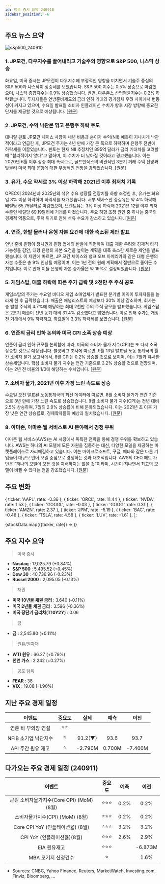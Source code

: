 ```yaml
---
id: 미국 증시 요약 240910
sidebar_position: -6
---
```


## 주요 뉴스 요약

![s&p500_240910](/map/240910.png)

### 1. **JP모건, 다우지수를 끌어내리고 기술주의 영향으로 S&P 500, 나스닥 상승**

화요일, 미국 증시는 JP모건이 다우지수에 부정적인 영향을 미치면서 기술주 중심의 S&P 500과 나스닥이 상승세를 보였습니다. S&P 500 지수는 0.5% 상승으로 마감했으며, 나스닥 종합지수는 0.9% 상승했습니다. 반면, 다우존스 산업평균지수는 0.2% 하락했습니다. 투자자들은 연방준비제도의 금리 인하 기대와 경기침체 우려 사이에서 변동성이 커지고 있으며, 수요일 발표될 소비자 인플레이션 수치가 향후 시장 방향에 중요한 단서를 제공할 것으로 예상됩니다. [[원문]](https://finance.yahoo.com/news/live/stock-market-today-tech-leads-sp-500-nasdaq-higher-as-jpmorgan-drags-dow-lower-200037574.html)

### 2. **JP모건, 수익 낙관론 꺾고 은행주 하락 주도**

대니얼 핀토 JP모건 체이스 사장이 내년 비용과 순이자 수익(NII) 예측이 지나치게 낙관적이라고 언급한 후, JP모건 주가는 4년 만에 가장 큰 폭으로 하락하며 은행주 전반에 하락세를 이끌었습니다. 핀토는 현재 NII 추정치인 895억 달러가 금리 기대치를 고려할 때 "합리적이지 않다"고 말하며, 이 수치가 더 낮아질 것이라고 경고했습니다. 이는 2020년 6월 이후 장중 최대 폭락으로, 골드만삭스의 비관적인 3분기 거래 수익 전망과 맞물려 미국 최대 은행에 대한 부정적인 전망을 강화했습니다. [[원문]](https://finance.yahoo.com/news/jpmorgan-shares-slide-pinto-says-142837778.html)

### 3. **유가, 수요 약세로 3% 이상 하락해 2021년 이후 최저치 기록**

OPEC이 2024년과 2025년의 석유 수요 성장률 전망치를 하향 조정한 후, 유가는 화요일 3% 이상 하락하며 하락세를 재개했습니다. 서부 텍사스산 중질유는 약 4% 하락해 배럴당 65.75달러로 마감했으며, 브렌트유는 3% 이상 하락해 2021년 12월 이후 최저 수준인 배럴당 69.19달러에 거래를 마쳤습니다. 주요 하향 조정 원인 중 하나는 중국의 경제적 역풍으로, 주택 위기로 인해 석유 수요가 감소하고 있습니다. [[원문]](https://finance.yahoo.com/news/oil-tanks-more-than-3-to-lowest-level-since-2021-on-weak-demand-185243598.html)

### 4. **연준, 한발 물러나 은행 자본 요건에 대한 축소된 제안 발표**

연방 준비 은행이 정치권과 은행 업계의 반발에 직면하여 대출 제한 우려와 경제적 타격 가능성을 감안, 대형 은행의 자본 요건을 높이는 계획을 대폭 축소한 새로운 제안을 발표했습니다. 이 제안에 따르면, JP 모건 체이스와 뱅크 오브 아메리카와 같은 대형 은행의 자본 수준은 총 9% 인상될 예정이며, 이는 1년 전의 원래 계획에서 절반으로 줄어든 수치입니다. 이로 인해 이들 은행의 자본 증가율은 약 19%로 설정되었습니다. [[원문]](https://finance.yahoo.com/news/the-fed-backpedals-and-unveils-a-scaled-back-proposal-for-bank-capital-requirements-142309642.html)

### 5. **게임스탑, 매출 하락에 따른 주가 급락 및 2천만 주 주식 공모**

게임스탑의 주가는 수요일 비디오 게임 소매업체가 발표한 분기별 이익이 투자자들을 놀라게 한 후 급락했습니다. 매출은 애널리스트의 예상보다 30% 이상 감소하며, 회사는 총 발행 주식의 4.7%에 해당하는 최대 2천만 주의 주식 공모를 발표했습니다. 게임스탑은 2분기 매출이 전년 동기 대비 31.4% 감소했다고 밝혔습니다. 이로 인해 주가는 개장 전 거래에서 9% 하락하고, 화요일에 3.3% 하락세를 보였습니다. [[원문]](https://www.marketwatch.com/story/gamestop-reports-better-than-expected-q2-earnings-despite-falling-sales-21f0ab25?mod=home-page)

### 6. **연준의 금리 인하 논의와 미국 CPI 소폭 상승 예상**

연준이 금리 인하 규모를 논의함에 따라, 미국의 소비자 물가 지수(CPI)는 또 다시 소폭 상승할 것으로 예상됩니다. 블룸버그 조사에 따르면, 9월 13일 발표될 노동 통계국의 월간 소비자 물가 보고서에서, 8월 CPI는 0.2% 상승할 것으로 보이며, 이는 7월과 유사한 상승세입니다. 핵심 소비자 물가 지수는 연간 기준으로 3.2% 상승할 것으로 전망되며, 이는 2년 전 비율의 1/3에 해당하는 수치입니다. [[원문]](https://www.bloomberg.com/news/articles/2024-09-10/us-cpi-to-show-another-muted-rise-as-fed-debates-rate-cut-size?srnd=phx-markets)

### 7. **소비자 물가, 2021년 이후 가장 느린 속도로 상승**

수요일 오전 발표된 노동통계국의 최신 데이터에 따르면, 8월 소비자 물가가 연간 기준으로 3년 만에 가장 느린 속도로 상승했습니다. 8월 소비자 물가 지수(CPI)는 전년 대비 2.5% 상승하여, 7월의 2.9% 상승률에 비해 둔화되었습니다. 이는 2021년 초 이후 가장 낮은 연간 상승률로, 경제학자들의 예상과 일치했습니다. [[원문]](https://finance.yahoo.com/news/inflation-consumer-prices-rise-at-slowest-pace-since-early-2021-132305109.html?_fsig=Wa6MGh.m0ofaqePZZuilCA--%7EA)

### 8. **아마존, 아마존 웹 서비스로 AI 분야에서 경쟁 우위**

아마존 웹 서비스(AWS)는 AI 시장에서 독특한 전략을 통해 경쟁 우위를 확보하고 있습니다. AWS는 하나의 AI 모델에 모든 자원을 집중하는 대신, 다양한 모델을 제공하는 마켓플레이스로 자리매김하고 있습니다. 이는 마이크로소프트, 구글, 메타와 같은 다른 기업들이 대규모 언어 모델 중심으로 경쟁하는 것과 대조적입니다. AWS의 CEO 매트 가먼은 "하나의 모델이 모든 것을 지배하지는 않을 것"이라며, 시간이 지나면서 최고의 모델이 바뀔 수 있다는 점을 강조했습니다. [[원문]](https://finance.yahoo.com/news/amazon-web-services-competitive-advantage-in-ai-is-its-competitors-215907574.html)

## 주요 변화

  { ticker: 'AAPL', rate: -0.36 },
  { ticker: 'ORCL', rate: 11.44 },
  { ticker: 'NVDA', rate: 1.53 },
  { ticker: 'GOOGL', rate: -0.03 },
  { ticker: 'GOOG', rate: 0.31 },
  { ticker: 'AMZN', rate: 2.37 },
  { ticker: 'JPM', rate: -5.19 },
  { ticker: 'BAC', rate: -0.48 },
  { ticker: 'TSLA', rate: 4.58 },
  { ticker: 'LUV', rate: -1.61 },
];

{stockData.map(({ticker, rate}) => <StockCardMini key={ticker} ticker={ticker} rate={rate}></StockCardMini>)}

## 주요 지수 요약

> 미국 증시

- **Nasdaq** : 17,025.79 (+0.84%)
- **S&P 500** : 5,495.52 (+0.45%)
- **Dow 30** : 40,736.96 (-0.23%)
- **Russel 2000** : 2,095.05 (-0.13%)

> 채권

- **미국 10년물 채권 금리** : 3.640 (-0.11%)
- **미국 2년물 채권 금리** : 3.596 (-0.36%)
- **미국 장단기 금리차(T10Y2Y)** : 0.06

> 금

- **금** : 2,545.80 (+0.11%)

> 원유/원자재

- **WTI 원유** : 66.27 (+0.79%)
- **천연 가스** : 2.242 (+0.27%)

> 공포 탐욕

- **FEAR** : 38
- **VIX** : 19.08 (-1.90%)

## 지난 주요 경제 일정

|        이벤트        | 중요도 |  실제   |  예측  |  이전   |
| :------------------: | :----: | :-----: | :----: | :-----: |
| 연준 바 부의장 연설  |  ⭐⭐  |         |        |         |
| NFIB 소기업 낙관지수 |   ⭐   | 91.2(▼) |  93.6  |  93.7   |
|  API 주간 원유 재고  |   ⭐   | -2.790M | 0.700M | -7.400M |

## 다가오는 주요 경제 일정 (240911)

|                  이벤트                   | 중요도 | 예측 |  이전   |
| :---------------------------------------: | :----: | :--: | :-----: |
| 근원 소비자물가지수(Core CPI) (MoM) (8월) | ⭐⭐⭐ | 0.2% |  0.2%   |
|      소비자물가지수(CPI) (MoM) (8월)      | ⭐⭐⭐ | 0.2% |  0.2%   |
|     Core CPI YoY (인플레이션율) (8월)     | ⭐⭐⭐ | 3.2% |  3.2%   |
|        CPI YoY (인플레이션율)(8월)        | ⭐⭐⭐ | 2.6% |  2.9%   |
|               EIA 원유재고                | ⭐⭐⭐ |      | -6.873M |
|            MBA 모기지 신청건수            |   ⭐   |      |  1.6%   |

- Sources: CNBC, Yahoo Finance, Reuters, MarketWatch, Investing.com, Finviz, Bloomberg, ...
